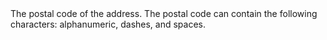   

<ResponseField name="PostalCode" type="string" >  
<MaxLength255Characters />    
The postal code of the address. The postal code can contain the following characters: alphanumeric, dashes, and spaces. 
</ResponseField>